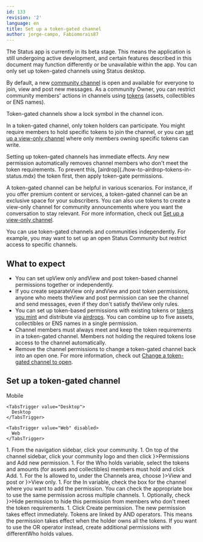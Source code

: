 ```yaml
---
id: 133
revision: '2'
language: en
title: Set up a token-gated channel
author: jorge-campo, Fabiomorais87
---
```


<Admonition type="beta" status="Status app is currently in beta stage">
  The Status app is currently in its beta stage. This means the application is still undergoing active development, and certain features described in this document may function differently or be unavailable within the app.
</Admonition>

<Admonition type="info">
  You can only set up token-gated channels using Status desktop.
</Admonition>

By default, a new [community channel](./channels-your-quick-start-guide.mdx) is open and available for everyone to join, view and post new messages. As a community Owner, you can restrict community members' actions in channels using [tokens](../wallet/understand-coins-and-tokens.mdx) (assets, collectibles or ENS names).

<Admonition type="info">
  Token-gated channels show a <LockedIcon /> lock symbol in the channel icon.
</Admonition>

In a token-gated channel, only token holders can participate. You might require members to hold specific tokens to join the channel, or you can [set up a view-only channel](./set-up-a-view-only-channel.mdx) where only members owning specific tokens can write.

<Admonition type="caution">
  Setting up token-gated channels has immediate effects. Any new permission automatically removes channel members who don't meet the token requirements. To prevent this, [airdrop](./how-to-airdrop-tokens-in-status.mdx) the token first, then apply token-gate permissions.
</Admonition>

A token-gated channel can be helpful in various scenarios. For instance, if you offer premium content or services, a token-gated channel can be an exclusive space for your subscribers. You can also use tokens to create a view-only channel for community announcements where you want the conversation to stay relevant. For more information, check out [Set up a view-only channel](./set-up-a-view-only-channel.mdx).

<Admonition type="info">
  You can use token-gated channels and communities independently. For example, you may want to set up an open Status Community but restrict access to specific channels.
</Admonition>

## What to expect

- You can set up<ContextTag>View only</ContextTag> and<ContextTag>View and post</ContextTag> token-based channel permissions together or independently.
- If you create separate<ContextTag>View only</ContextTag> and<ContextTag>View and post</ContextTag> token permissions, anyone who meets the<ContextTag>View and post</ContextTag> permission can see the channel and send messages, even if they don't satisfy the<ContextTag>View only</ContextTag> rules.
- You can set up token-based permissions with existing tokens or [tokens you mint](./mint-tokens-for-your-community.mdx) and distribute via [airdrops](./how-to-airdrop-tokens-in-status.mdx). You can combine up to five assets, collectibles or ENS names in a single permission.
- Channel members must always meet and keep the token requirements in a token-gated channel. Members not holding the required tokens lose access to the channel automatically.
- Remove the channel permissions to change a token-gated channel back into an open one. For more information, check out [Change a token-gated channel to open](./change-a-token-gated-channel-to-open.mdx).

## Set up a token-gated channel

<Tabs defaultValue="Desktop">
  <TabsList size={32}>
    <TabsTrigger value="Mobile" disabled>
      Mobile
    </TabsTrigger>

    <TabsTrigger value="Desktop">
      Desktop
    </TabsTrigger>

    <TabsTrigger value="Web" disabled>
      Web
    </TabsTrigger>
  </TabsList>

  <TabsContent value="Desktop">
    1. From the navigation sidebar, click your community.
    1. On top of the channel sidebar, click your community logo and then click <ContextTag icon={<ObjectsDesktopIcon />}>Permissions</ContextTag> and <ContextTag>Add new permission</ContextTag>.
    1. For the <ContextTag>Who holds</ContextTag> variable, select the tokens and amounts (for assets and collectibles) members must hold and click <ContextTag>Add</ContextTag>.
    1. For the <ContextTag>Is allowed to</ContextTag>, under the <ContextTag>Channels</ContextTag> area, choose <ContextTag icon={<Edit2DesktopIcon />}>View and post</ContextTag> or <ContextTag icon={<ShowDesktopIcon />}>View only</ContextTag>.
    1. For the <ContextTag>In</ContextTag> variable, check the box for the channel where you want to add the permission. You can check the appropriate box to use the same permission across multiple channels.
    1. Optionally, check <ContextTag icon={<HideDesktopIcon />}>Hide permission</ContextTag> to hide this permission from members who don't meet the token requirements.
    1. Click <ContextTag>Create permission</ContextTag>. The new permission takes effect immediately.
  </TabsContent>
</Tabs>

<Admonition type="tip">
  Tokens are linked by AND operators. This means the permission takes effect when the holder owns all the tokens. If you want to use the OR operator instead, create additional permissions with different<ContextTag>Who holds</ContextTag> values.
</Admonition>
